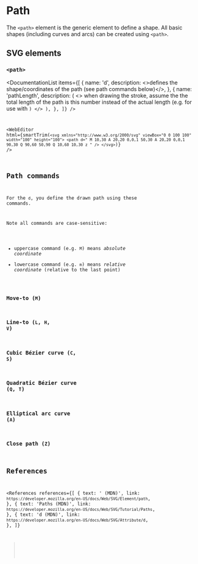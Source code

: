 
# Path

The `<path>` element is the generic element to define a shape. All basic shapes (including curves and arcs) can be created using `<path>`.

## SVG elements

### `<path>`

<DocumentationList
  items={[
    {
      name: 'd',
      description: <>defines the shape/coordinates of the path (see path commands below)</>,
    },
    {
      name: 'pathLength',
      description: (
        <>
          when drawing the stroke, assume the the total length of the path is this number instead of
          the actual length (e.g. for use with <Code str="stroke-dasharray" />)
        </>
      ),
    },
  ]}
/>

<WebEditor
  html={smartTrim(`
    <svg xmlns="http://www.w3.org/2000/svg" viewBox="0 0 100 100" width="100" height="100">
      <path d="
        M 10,30
        A 20,20 0,0,1 50,30
        A 20,20 0,0,1 90,30
        Q 90,60 50,90
        Q 10,60 10,30
        z
      " />
    </svg>
  `)}
/>

## Path commands

For the `d`, you define the drawn path using these commands.

Note all commands are case-sensitive:

- uppercase command (e.g. `M`) means _absolute coordinate_
- lowercase command (e.g. `m`) means _relative coordinate_ (relative to the last point)

### Move-to (`M`)

### Line-to (`L`, `H`, `V`)

### Cubic Bézier curve (`C`, `S`)

### Quadratic Bézier curve (`Q`, `T`)

### Elliptical arc curve (`A`)

### Close path (`Z`)

## References

<References
  references={[
    {
      text: '<path> (MDN)',
      link: `https://developer.mozilla.org/en-US/docs/Web/SVG/Element/path`,
    },
    {
      text: 'Paths (MDN)',
      link: `https://developer.mozilla.org/en-US/docs/Web/SVG/Tutorial/Paths`,
    },
    {
      text: 'd (MDN)',
      link: `https://developer.mozilla.org/en-US/docs/Web/SVG/Attribute/d`,
    },
  ]}
></References>
